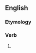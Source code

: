 ==English==

===Etymology===
{{suffix|supply|est|lang=en}}

===Verb===
{{head|en|verb form}}

# {{en-archaic second-person singular of|supply|lang=en}}